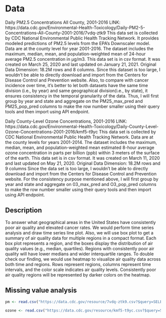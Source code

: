 # Data
Daily PM2.5 Concentrations All County, 2001-2016
LINK: https://data.cdc.gov/Environmental-Health-Toxicology/Daily-PM2-5-Concentrations-All-County-2001-2016/7vdq-ztk9
This data set is collected by CDC National Environmental Public Health Tracking Network. It provides modeled predictions of PM2.5 levels from the EPA's Downscaler model. Data are at the county level for year 2001-2016. The dataset includes the maximum, median, mean, and population-weighted mean of 24-hour average PM2.5 concentration in μg/m3. This data set is in csv format. It was created on March 25, 2020 and last updated on January 21, 2021. 
Original Data Dimension: 18.2M rows and 8 columns.
Since this dataset is too large, I wouldn't be able to directly download and import from the Centers for Disease Control and Prevention website. Also, to compare with cancer incidence over time, it's better to let both datasets have the same time division (i.e., by year) and same geographical division(i.e., by state), it ensures consistency in the temporal granularity of the data. Thus, I will first group by year and state and aggregate on the PM25_max_pred and PM25_pop_pred columns to make the row number smaller using their query tools and then import using API endpoint. 

Daily County-Level Ozone Concentrations, 2001-2016
LINK: https://data.cdc.gov/Environmental-Health-Toxicology/Daily-County-Level-Ozone-Concentrations-2001-2016/kmf5-t9yc
This data set is collected by CDC National Environmental Public Health Tracking Network. Data are at the county levels for years 2001-2014. The dataset includes the maximum, median, mean, and population-weighted mean estimated 8-hour average ozone concentration in parts per billion (ppb) within 3 meters of the surface of the earth. This data set is in csv format. It was created on March 11, 2020 and last updated on May 21, 2020. 
Original Data Dimension: 18.2M rows and 9 columns
Since the data set is too large, I wouldn't be able to directly download and import from the Centers for Disease Control and Prevention website. For the consistency purpose mentioned above, I will first group by year and state and aggregate on 03_max_pred and O3_pop_pred columns to make the row number smaller using their query tools and then import using API endpoint.


## Description
To answer what geographical areas in the United States have consistently poor air quality and elevated cancer rates. We would perform time series analysis and draw time series line plot. Also, we will use box plot to get a summary of air quality data for multiple regions in a compact format. Each box plot represents a region, and the boxes display the distribution of air quality values (e.g., median, quartiles). Regions with consistently poor air quality will have lower medians and wider interquartile ranges. To double check our finding, we would use heatmap to visualize air quality data across both time and regions. Rows represent regions, columns represent time intervals, and the color scale indicates air quality levels. Consistently poor air quality regions will be represented by darker colors on the heatmap.


## Missing value analysis
```r
pm <- read.csv("https://data.cdc.gov/resource/7vdq-ztk9.csv?$query=SELECT%0A%20%20%60year%60%2C%0A%20%20%60statefips%60%2C%0A%20%20max(%60pm25_max_pred%60)%20AS%20%60max_pm25_max_pred%60%2C%0A%20%20avg(%60pm25_pop_pred%60)%20AS%20%60avg_pm25_pop_pred%60%0AGROUP%20BY%20%60year%60%2C%20%60statefips%60")

ozone <- read.csv("https://data.cdc.gov/resource/kmf5-t9yc.csv?$query=SELECT%0A%20%20%60year2%60%2C%0A%20%20%60statefips%60%2C%0A%20%20max(%60o3_max_pred%60)%20AS%20%60max_o3_max_pred%60%2C%0A%20%20avg(%60o3_pop_pred%60)%20AS%20%60avg_o3_pop_pred%60%0AGROUP%20BY%20%60year2%60%2C%20%60statefips%60")
```
